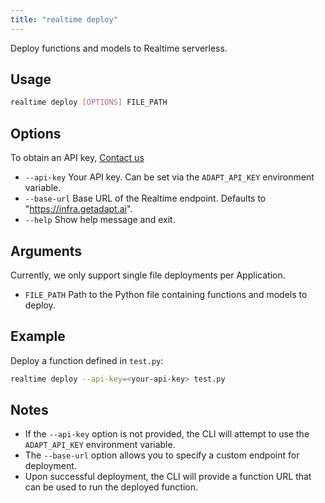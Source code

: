 ```yaml
---
title: "realtime deploy"
---
```


Deploy functions and models to Realtime serverless.

## Usage

```bash
realtime deploy [OPTIONS] FILE_PATH
```

## Options

<Info>To obtain an API key, [Contact us](mailto:contact@getadapt.ai)</Info>

- `--api-key` Your API key. Can be set via the `ADAPT_API_KEY` environment variable.
- `--base-url` Base URL of the Realtime endpoint. Defaults to "https://infra.getadapt.ai".
- `--help` Show help message and exit.

## Arguments

<Warning>
  Currently, we only support single file deployments per Application.
</Warning>

- `FILE_PATH` Path to the Python file containing functions and models to deploy.

## Example

Deploy a function defined in `test.py`:

```bash
realtime deploy --api-key=<your-api-key> test.py
```

## Notes

- If the `--api-key` option is not provided, the CLI will attempt to use the `ADAPT_API_KEY` environment variable.
- The `--base-url` option allows you to specify a custom endpoint for deployment.
- Upon successful deployment, the CLI will provide a function URL that can be used to run the deployed function.
